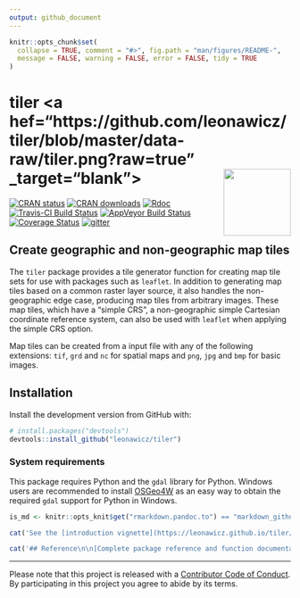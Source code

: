 ```yaml
---
output: github_document
---
```


<!-- README.md is generated from README.Rmd. Please edit that file -->

```r
knitr::opts_chunk$set(
  collapse = TRUE, comment = "#>", fig.path = "man/figures/README-",
  message = FALSE, warning = FALSE, error = FALSE, tidy = TRUE
)
```

# tiler <a hef="https://github.com/leonawicz/tiler/blob/master/data-raw/tiler.png?raw=true" _target="blank"><img src="https://github.com/leonawicz/tiler/blob/master/inst/tiler.png?raw=true" style="margin-left:10px;margin-bottom:5px;" width="120" align="right"></a>

[![CRAN status](http://www.r-pkg.org/badges/version/tiler)](https://cran.r-project.org/package=tiler)
[![CRAN downloads](http://cranlogs.r-pkg.org/badges/grand-total/tiler)](https://cran.r-project.org/package=tiler) 
[![Rdoc](http://www.rdocumentation.org/badges/version/tiler)](http://www.rdocumentation.org/packages/tiler)
[![Travis-CI Build Status](https://travis-ci.org/leonawicz/tiler.svg?branch=master)](https://travis-ci.org/leonawicz/tiler)
[![AppVeyor Build Status](https://ci.appveyor.com/api/projects/status/github/leonawicz/tiler?branch=master&svg=true)](https://ci.appveyor.com/project/leonawicz/tiler)
[![Coverage Status](https://img.shields.io/codecov/c/github/leonawicz/tiler/master.svg)](https://codecov.io/github/leonawicz/tiler?branch=master)
[![gitter](https://img.shields.io/badge/GITTER-join%20chat-green.svg)](https://gitter.im/leonawicz/tiler)

## Create geographic and non-geographic map tiles

The `tiler` package provides a tile generator function for creating map tile sets for use with packages such as `leaflet`. In addition to generating map tiles based on a common raster layer source, it also handles the non-geographic edge case, producing map tiles from arbitrary images. These map tiles, which have a "simple CRS", a non-geographic simple Cartesian coordinate reference system, can also be used with `leaflet` when applying the simple CRS option. 

Map tiles can be created from a input file with any of the following extensions: `tif`, `grd` and `nc` for spatial maps and `png`, `jpg` and `bmp` for basic images.

## Installation

Install the development version from GitHub with:

``` r
# install.packages("devtools")
devtools::install_github("leonawicz/tiler")
```

### System requirements

This package requires Python and the `gdal` library for Python.
Windows users are recommended to install [OSGeo4W](https://trac.osgeo.org/osgeo4w/) as an easy way to obtain the required `gdal` support for Python in Windows.

```r
is_md <- knitr::opts_knit$get("rmarkdown.pandoc.to") == "markdown_github-ascii_identifiers"
```

```r
cat('See the [introduction vignette](https://leonawicz.github.io/tiler/articles/tiler.html) for more details and examples.')
```

```r
cat('## Reference\n\n[Complete package reference and function documentation](https://leonawicz.github.io/tiler/)')
```

---

Please note that this project is released with a [Contributor Code of Conduct](CODE_OF_CONDUCT.md). By participating in this project you agree to abide by its terms.
